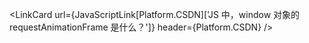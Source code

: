 
<LinkCard
  url={JavaScriptLink[Platform.CSDN]['JS 中，window 对象的 requestAnimationFrame 是什么？']}
  header={Platform.CSDN}
/>
